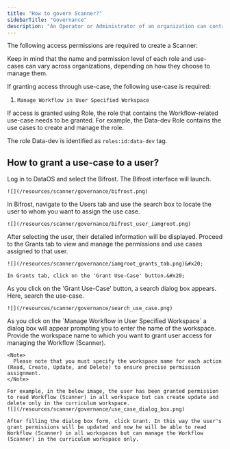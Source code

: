 ```yaml
---
title: "How to govern Scanner?"
sidebarTitle: "Governance"
description: "An Operator or Administrator of an organization can control who can create, read, update, or delete the Scanner workflow by assigning roles or use cases via Bifrost."
---
```


The following access permissions are required to create a Scanner:

<Note>
  Keep in mind that the name and permission level of each role and use-cases can vary across organizations, depending on how they choose to manage them.
</Note>

If granting access through use-case, the following use-case is required:

1. `Manage Workflow in User Specified Workspace`

If access is granted using Role, the role that contains the Workflow-related use-case needs to be granted. For example, the Data-dev Role contains the use cases to create and manage the role.

The role Data-dev is identified as `roles:id:data-dev` tag.

## How to grant a use-case to a user?

<Steps>
  <Step title="Navigate to DataOS">
    Log in to DataOS and select the Bifrost. The Bifrost interface will launch.

    ![](/resources/scanner/governance/bifrost.png)
  </Step>

  <Step title="Search the user" titleSize="h2">
    In Bifrost, navigate to the Users tab and use the search box to locate the user to whom you want to assign the use case.&#x20;

    ![](/resources/scanner/governance/bifrost_user_iamgroot.png)
  </Step>

  <Step title="Click on the User" titleSize="h2">
    After selecting the user, their detailed information will be displayed. Proceed to the Grants tab to view and manage the permissions and use cases assigned to that user.

    ![](/resources/scanner/governance/iamgroot_grants_tab.png)&#x20;

    In Grants tab, click on the 'Grant Use-Case' button.&#x20;
  </Step>

  <Step title="Search the desired use-case" titleSize="h2">
    As you click on the 'Grant Use-Case' button, a search dialog box appears. Here, search the use-case.

    ![](/resources/scanner/governance/search_use_case.png)
  </Step>

  <Step title="Provide the name of the workspace" titleSize="h2">
    As you click on the `Manage Workflow in User Specified Workspace` a dialog box will appear prompting you to enter the name of the workspace.  Provide the workspace name to which you want to grant user access for managing the Workflow (Scanner).  &#x20;

    <Note>
      Please note that you must specify the workspace name for each action (Read, Create, Update, and Delete) to ensure precise permission assignment.
    </Note>

    For example, in the below image, the user has been granted permission to read Workflow (Scanner) in all workspace but can create update and delete only in the curriculum workspace.
    ![](/resources/scanner/governance/use_case_dialog_box.png)

    After filling the dialog box form, click Grant. In this way the user's grant permissions will be updated and now he will be able to read Workflow (Scanner) in all workspaces but can manage the Workflow (Scanner) in the curriculum workspace only.
  </Step>
</Steps>